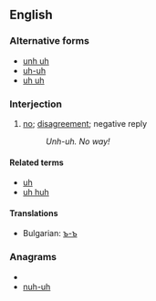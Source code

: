 ==English==

===Alternative forms===
*[[unh uh]]
*[[uh-uh]]
*[[uh uh]]

===Interjection===
{{en-intj|pos=unh-uh!}}

# [[no]]; [[disagreement]]; negative reply
#: ''Unh-uh.  No way!''

====Related terms====
*[[uh]]
*[[uh huh]]

====Translations====
* Bulgarian: [[ъ-ъ]]

===Anagrams===
* {{alphagram|hhnuu}}
* [[nuh-uh#English|nuh-uh]]